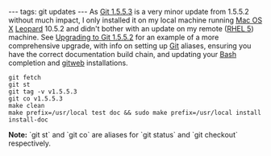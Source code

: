 ---
tags: git updates
---
As [[Git 1.5.5.3]] is a very minor update from 1.5.5.2 without much impact, I only installed it on my local machine running [[Mac OS X]] [[Leopard]] 10.5.2 and didn't bother with an update on my remote ([[RHEL 5]]) machine. See [[Upgrading to Git 1.5.5.2]] for an example of a more comprehensive upgrade, with info on setting up [[Git]] aliases, ensuring you have the correct documentation build chain, and updating your [[Bash]] completion and [[gitweb]] installations.

<pre>git fetch
git st
git tag -v v1.5.5.3
git co v1.5.5.3
make clean
make prefix=/usr/local test doc && sudo make prefix=/usr/local install install-doc</pre>

'''Note:''' `git st` and `git co` are aliases for `git status` and `git checkout` respectively.
